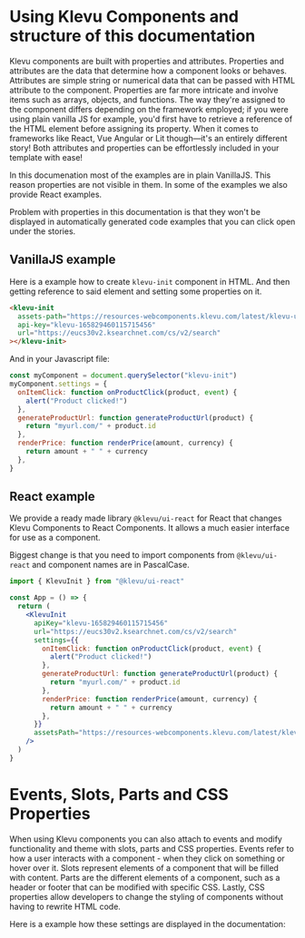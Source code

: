 
<Meta title="Guides/Usage" />

# Using Klevu Components and structure of this documentation

Klevu components are built with properties and attributes. Properties and attributes are the data that determine how a
component looks or behaves. Attributes are simple string or numerical data that can be passed with HTML attribute to the
component. Properties are far more intricate and involve items such as arrays, objects, and functions. The way they're
assigned to the component differs depending on the framework employed; if you were using plain vanilla JS for example,
you'd first have to retrieve a reference of the HTML element before assigning its property. When it comes to frameworks
like React, Vue Angular or Lit though—it's an entirely different story! Both attributes and properties can be
effortlessly included in your template with ease!

In this documenation most of the examples are in plain VanillaJS. This reason properties are not visible in them. In some
of the examples we also provide React examples.

Problem with properties in this documentation is that they won't be displayed in automatically generated code examples
that you can click open under the stories.

## VanillaJS example

Here is a example how to create `klevu-init` component in HTML. And then getting reference to said element and setting
some properties on it.

```html
<klevu-init
  assets-path="https://resources-webcomponents.klevu.com/latest/klevu-ui" /* optional */
  api-key="klevu-165829460115715456"
  url="https://eucs30v2.ksearchnet.com/cs/v2/search"
></klevu-init>
```

And in your Javascript file:

```js
const myComponent = document.querySelector("klevu-init")
myComponent.settings = {
  onItemClick: function onProductClick(product, event) {
    alert("Product clicked!")
  },
  generateProductUrl: function generateProductUrl(product) {
    return "myurl.com/" + product.id
  },
  renderPrice: function renderPrice(amount, currency) {
    return amount + " " + currency
  },
}
```

## React example

We provide a ready made library `@klevu/ui-react` for React that changes Klevu Components to React Components.
It allows a much easier interface for use as a component.

Biggest change is that you need to import components from `@klevu/ui-react` and component names are in PascalCase.

```jsx
import { KlevuInit } from "@klevu/ui-react"

const App = () => {
  return (
    <KlevuInit
      apiKey="klevu-165829460115715456"
      url="https://eucs30v2.ksearchnet.com/cs/v2/search"
      settings={{
        onItemClick: function onProductClick(product, event) {
          alert("Product clicked!")
        },
        generateProductUrl: function generateProductUrl(product) {
          return "myurl.com/" + product.id
        },
        renderPrice: function renderPrice(amount, currency) {
          return amount + " " + currency
        },
      }}
      assetsPath="https://resources-webcomponents.klevu.com/latest/klevu-ui" //optional
    />
  )
}
```

# Events, Slots, Parts and CSS Properties

When using Klevu components you can also attach to events and modify functionality and theme with slots, parts and CSS
properties. Events refer to how a user interacts with a component - when they click on something or hover over it. Slots
represent elements of a component that will be filled with content. Parts are the different elements of a component,
such as a header or footer that can be modified with specific CSS. Lastly, CSS properties allow developers to change the
styling of components without having to rewrite HTML code.

Here is a example how these settings are displayed in the documentation:

<figure>
  <img src="/checkbox_args_example.jpg" alt="" />
</figure>

